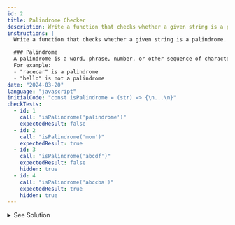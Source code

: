 ```yaml
---
id: 2
title: Palindrome Checker
description: Write a function that checks whether a given string is a palindrome.
instructions: |
  Write a function that checks whether a given string is a palindrome.

  ### Palindrome
  A palindrome is a word, phrase, number, or other sequence of characters that reads the same forward and backward.
  For example: 
  - "racecar" is a palindrome
  - "hello" is not a palindrome
date: "2024-03-20"
language: "javascript"
initialCode: "const isPalindrome = (str) => {\n...\n}"
checkTests:
  - id: 1
    call: "isPalindrome('palindrome')"
    expectedResult: false
  - id: 2
    call: "isPalindrome('mom')"
    expectedResult: true
  - id: 3
    call: "isPalindrome('abcdf')"
    expectedResult: false
    hidden: true
  - id: 4
    call: "isPalindrome('abccba')"
    expectedResult: true
    hidden: true
---
```


<details>
  <summary>See Solution</summary>

## Solution

```js
const isPalindrome = (str) => {
    return str === str.split('').reverse().join('');
}
```

### Explanation
The function `isPalindrome` takes a string as an argument and returns a boolean value indicating whether the string is a palindrome.
A palindrome is a word, phrase, number, or other sequence of characters that reads the same forward and backward.
The function uses the `split`, `reverse`, and `join` methods to reverse the string and then compares it to the original string to determine if it is a palindrome.
If the reversed string is equal to the original string, the function returns `true`, indicating that the string is a palindrome. Otherwise, it returns `false`.

### Example
```js
console.log(isPalindrome('racecar')); // true
console.log(isPalindrome('hello')); // false
```

### Time Complexity
The time complexity of this function is O(n), where n is the length of the input string. 
This is because the function iterates over each character in the string to reverse it and then compares the reversed string to the original string.

## Alternatives
Another way to check if a string is a palindrome is to compare characters from the beginning and end of the string, moving towards the center.
This approach can be more efficient as it only requires comparing half of the characters in the string.

```js
const isPalindrome = (str) => {
  if(str.length <= 1) {
    return true;
  } else if(str[0] !== str[str.length - 1]) {
    return false;
  } else {
    return isPalindrome(str.slice(1, str.length - 1));
  }
}
```

</details>

